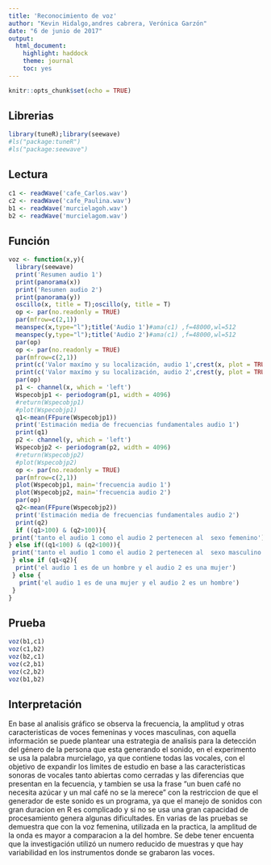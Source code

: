 ---
title: 'Reconocimiento de voz'
author: "Kevin Hidalgo,andres cabrera, Verónica Garzón"
date: "6 de junio de 2017"
output: 
  html_document: 
    highlight: haddock
    theme: journal
    toc: yes
---

```{r setup, include=FALSE}
knitr::opts_chunk$set(echo = TRUE)
```

## Librerias

```{r librerias}
library(tuneR);library(seewave)
#ls("package:tuneR")
#ls("package:seewave")
```

## Lectura
```{r lectura}
c1 <- readWave('cafe_Carlos.wav')
c2 <- readWave('cafe_Paulina.wav')
b1 <- readWave('murcielagoh.wav')
b2 <- readWave('murcielagom.wav')

```


## Función 

```{r funcion, message=FALSE, warning=FALSE}
voz <- function(x,y){
  library(seewave)
  print('Resumen audio 1')
  print(panorama(x))
  print('Resumen audio 2')
  print(panorama(y))
  oscillo(x, title = T);oscillo(y, title = T)
  op <- par(no.readonly = TRUE)
  par(mfrow=c(2,1))
  meanspec(x,type="l");title('Audio 1')#ama(c1) ,f=48000,wl=512
  meanspec(y,type="l");title('Audio 2')#ama(c1) ,f=48000,wl=512
  par(op)
  op <- par(no.readonly = TRUE)
  par(mfrow=c(2,1))
  print(c('Valor maxímo y su localización, audio 1',crest(x, plot = TRUE)));title('Audio 1')# Valores maximos
  print(c('Valor maxímo y su localización, audio 2',crest(y, plot = TRUE)));title('Audio 2')# Valores maximos
  par(op)
  p1 <- channel(x, which = 'left')
  Wspecobjp1 <- periodogram(p1, width = 4096)
  #return(Wspecobjp1)
  #plot(Wspecobjp1)
  q1<-mean(FFpure(Wspecobjp1))
  print('Estimación media de frecuencias fundamentales audio 1')
  print(q1)
  p2 <- channel(y, which = 'left')
  Wspecobjp2 <- periodogram(p2, width = 4096)
  #return(Wspecobjp2)
  #plot(Wspecobjp2)
  op <- par(no.readonly = TRUE)
  par(mfrow=c(2,1))
  plot(Wspecobjp1, main='frecuencia audio 1')
  plot(Wspecobjp2, main='frecuencia audio 2')
  par(op)
  q2<-mean(FFpure(Wspecobjp2))
  print('Estimación media de frecuencias fundamentales audio 2')
  print(q2)
  if ((q1>100) & (q2>100)){
 print('tanto el audio 1 como el audio 2 pertenecen al  sexo femenino')
} else if((q1<100) & (q2<100)){
 print('tanto el audio 1 como el audio 2 pertenecen al  sexo masculino')
 } else if (q1<q2){
  print('el audio 1 es de un hombre y el audio 2 es una mujer')
 } else {
   print('el audio 1 es de una mujer y el audio 2 es un hombre')
 }
}
```


## Prueba

```{r prueba}
voz(b1,c1)
voz(c1,b2)
voz(b2,c1)
voz(c2,b1)
voz(c2,b2)
voz(b1,b2)
```


## Interpretación 

En base al analisis gráfico se observa la frecuencia, la amplitud y otras caracteristicas de voces femeninas y voces masculinas, con aquella información se puede plantear una estrategia de analisis para la detección del género de la persona que esta generando el sonido, en el experimento se usa la palabra murcielago, ya que contiene todas las vocales, con el objetivo de expandir los limites de estudio en base a las caracteristicas sonoras de vocales tanto abiertas como cerradas y las diferencias que presentan en la fecuencia, y tambien se usa la frase "un buen café no necesita azúcar y un mal café no se la merece" con la restriccion de que el generador de este sonido es un programa, ya que el manejo de sonidos con gran duracion en R es complicado y si no se usa una gran capacidad de procesamiento genera algunas dificultades. En varias de las pruebas se demuestra que con la voz femenina, utilizada en la practica, la amplitud de la onda es mayor a comparacion a la del hombre. Se debe tener encuenta que la investigación utilizó un numero reducido de muestras y que hay variabilidad en los instrumentos donde se grabaron las voces.


